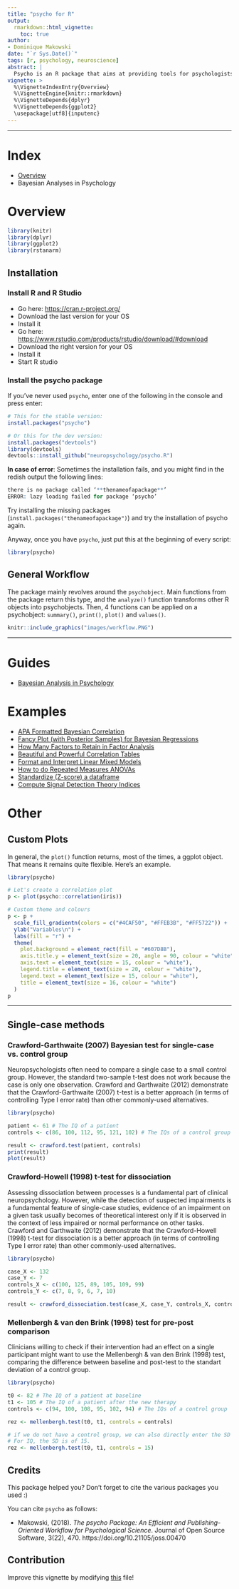 ```yaml
---
title: "psycho for R"
output: 
  rmarkdown::html_vignette:
    toc: true
author: 
- Dominique Makowski
date: "`r Sys.Date()`"
tags: [r, psychology, neuroscience]
abstract: |
  Psycho is an R package that aims at providing tools for psychologists, neuropsychologists and neuroscientists, to transform statistical outputs into something readable that can be, almost directly, copied and pasted into a report. It also implements various functions useful in psychological science, such as correlation matrices, assessment plot creation or normalization. The package revolves around the psychobject. Main functions from the package return this type, and the `analyze()` function transforms other R objects into psychobjects. Four functions can then be applied on a psychobject: `summary()`, `print()`, `plot()` and `values()`. Contrary to many other packages which goal is to produce statistical analyzes, `psycho` aims at filling the gap between statistical R outputs and statistical report writing, with a focus on APA formatting guidelines, to enhance the standardization of results reporting. Complex outputs, such as those of Bayesian and frequentist mixed models, are automatically transformed into readable text, tables, and plots that illustrate the effects. Thus, the results can easily be incorporated into shareable reports and publications, promoting data exploration, saving time and preventing errors for better, reproducible, science. 
vignette: >
  %\VignetteIndexEntry{Overview}
  %\VignetteEngine{knitr::rmarkdown}
  %\VignetteDepends{dplyr}
  %\VignetteDepends{ggplot2}
  \usepackage[utf8]{inputenc}
---
```




------

# Index

- [Overview](https://CRAN.R-project.org/package=psycho/vignettes/overview.html)
- Bayesian Analyses in Psychology

# Overview

```r
library(knitr)
library(dplyr)
library(ggplot2)
library(rstanarm)
```



## Installation


### Install R and R Studio


- Go here: [https://cran.r-project.org/](https://cran.r-project.org/)
- Download the last version for your OS
- Install it
- Go here: [https://www.rstudio.com/products/rstudio/download/#download](https://www.rstudio.com/products/rstudio/download/#download)
- Download the right version for your OS
- Install it
- Start R studio

### Install the psycho package

If you've never used `psycho`, enter one of the following in the console and press enter:
```r
# This for the stable version:
install.packages("psycho")

# Or this for the dev version:
install.packages("devtools")
library(devtools)
devtools::install_github("neuropsychology/psycho.R")
```

**In case of error**: Sometimes the installation fails, and you might find in the redish output the following lines:
```r
there is no package called ‘**thenameofapackage**’
ERROR: lazy loading failed for package ‘psycho’
```
Try installing the missing packages (`install.packages("thenameofapackage")`) and try the installation of psycho again.

Anyway, once you have `psycho`, just put this at the beginning of every script:
```r
library(psycho)
```


## General Workflow


The package mainly revolves around the `psychobject`. Main functions from the package return this type, and the `analyze()` function transforms other R objects into psychobjects. Then, 4 functions can be applied on a psychobject: `summary()`, `print()`, `plot()` and `values()`.

```r
knitr::include_graphics("images/workflow.PNG")
```

<!-- ![](https://github.com/neuropsychology/psycho.R/blob/master/vignettes/images/workflow.PNG) -->

------

# Guides

- [Bayesian Analysis in Psychology](https://CRAN.R-project.org/package=psycho/vignettes/bayesian.html)


# Examples

- [APA Formatted Bayesian Correlation](https://neuropsychology.github.io/psycho.R/2018/06/11/bayesian_correlation.html)
- [Fancy Plot (with Posterior Samples) for Bayesian Regressions](https://neuropsychology.github.io/psycho.R/2018/06/03/plot_bayesian_model.html)
- [How Many Factors to Retain in Factor Analysis](https://neuropsychology.github.io/psycho.R/2018/05/24/n_factors.html)
- [Beautiful and Powerful Correlation Tables](https://neuropsychology.github.io/psycho.R/2018/05/20/correlation.html)
- [Format and Interpret Linear Mixed Models](https://neuropsychology.github.io/psycho.R/2018/05/10/interpret_mixed_models.html)
- [How to do Repeated Measures ANOVAs](https://neuropsychology.github.io/psycho.R/2018/05/01/repeated_measure_anovas.html)
- [Standardize (Z-score) a dataframe](https://neuropsychology.github.io/psycho.R/2018/03/29/standardize.html)
- [Compute Signal Detection Theory Indices](https://neuropsychology.github.io/psycho.R/2018/03/29/SDT.html)


# Other 


## Custom Plots

In general, the `plot()` function returns, most of the times, a ggplot object. That means it remains quite flexible. Here's an example.


```r
library(psycho)

# Let's create a correlation plot
p <- plot(psycho::correlation(iris))

# Custom theme and colours
p <- p +
  scale_fill_gradientn(colors = c("#4CAF50", "#FFEB3B", "#FF5722")) +
  ylab("Variables\n") +
  labs(fill = "r") +
  theme(
    plot.background = element_rect(fill = "#607D8B"),
    axis.title.y = element_text(size = 20, angle = 90, colour = "white"),
    axis.text = element_text(size = 15, colour = "white"),
    legend.title = element_text(size = 20, colour = "white"),
    legend.text = element_text(size = 15, colour = "white"),
    title = element_text(size = 16, colour = "white")
  )
p
```


------

## Single-case methods

### Crawford-Garthwaite (2007) Bayesian test for single-case vs. control group

Neuropsychologists often need to compare a single case to a small control group. However, the standard two-sample t-test does not work because the case is only one observation. Crawford and Garthwaite (2012) demonstrate that the Crawford-Garthwaite (2007) t-test is a better approach (in terms of controlling Type I error rate) than other commonly-used alternatives.


```r
library(psycho)

patient <- 61 # The IQ of a patient
controls <- c(86, 100, 112, 95, 121, 102) # The IQs of a control group

result <- crawford.test(patient, controls)
print(result)
plot(result)
```

### Crawford-Howell (1998) t-test for dissociation

Assessing dissociation between processes is a fundamental part of clinical neuropsychology. However, while the detection of suspected impairments is a fundamental feature of single-case studies, evidence of an impairment on a given task usually becomes of theoretical interest only if it is observed in the context of less impaired or normal performance on other tasks. Crawford and Garthwaite (2012) demonstrate that the Crawford-Howell (1998) t-test for dissociation is a better approach (in terms of controlling Type I error rate) than other commonly-used alternatives.


```r
library(psycho)

case_X <- 132
case_Y <- 7
controls_X <- c(100, 125, 89, 105, 109, 99)
controls_Y <- c(7, 8, 9, 6, 7, 10)

result <- crawford_dissociation.test(case_X, case_Y, controls_X, controls_Y)
```


### Mellenbergh & van den Brink (1998) test for pre-post comparison

Clinicians willing to check if their intervention had an effect on a single participant might want to use the Mellenbergh & van den Brink (1998) test, comparing the difference between baseline and post-test to the standart deviation of a control group.

```r
library(psycho)

t0 <- 82 # The IQ of a patient at baseline
t1 <- 105 # The IQ of a patient after the new therapy
controls <- c(94, 100, 108, 95, 102, 94) # The IQs of a control group

rez <- mellenbergh.test(t0, t1, controls = controls)

# if we do not have a control group, we can also directly enter the SD of the score.
# For IQ, the SD is of 15.
rez <- mellenbergh.test(t0, t1, controls = 15)
```




## Credits

This package helped you? Don't forget to cite the various packages you used :)

You can cite `psycho` as follows:

- Makowski, (2018). *The psycho Package: An Efficient and Publishing-Oriented Workflow for Psychological Science*. Journal of Open Source Software, 3(22), 470. https://doi.org/10.21105/joss.00470


## Contribution

Improve this vignette by modifying [this](https://github.com/neuropsychology/psycho.R/blob/master/vignettes/overview.Rmd) file!
